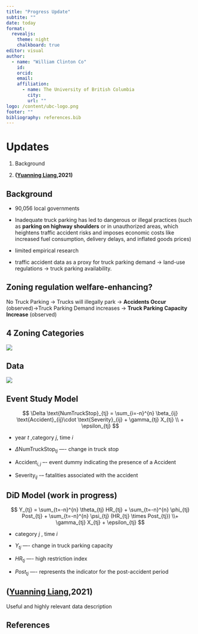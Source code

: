 ```yaml
---
title: "Progress Update"
subtite: ""
date: today
format: 
  revealjs:
    theme: night
    chalkboard: true
editor: visual
author:
  - name: "William Clinton Co"
    id: 
    orcid: 
    email: 
    affiliation: 
      - name: The University of British Columbia
        city: 
        url: ""
logo: /content/ubc-logo.png
footer: ""
bibliography: references.bib
---
```


# Updates

1.  Background

2.  **([Yuanning Liang](https://papers.ssrn.com/sol3/cf_dev/AbsByAuth.cfm?per_id=3113619 "View other papers by this author"),2021)**

## Background

-   90,056 local governments

-   Inadequate truck parking has led to dangerous or illegal practices (such as **parking on highway shoulders** or in unauthorized areas, which heightens traffic accident risks and imposes economic costs like increased fuel consumption, delivery delays, and inflated goods prices)

-   limited empirical research

-   traffic accident data as a proxy for truck parking demand -\> land-use regulations -\> truck parking availability.

## Zoning regulation welfare-enhancing?

No Truck Parking → Trucks will illegally park → **Accidents Occur** (observed)→Truck Parking Demand increases → **Truck Parking Capacity Increase** (observed)

## 4 Zoning Categories

![](images/unnamed%20(1).png)

## Data

![](images/unnamed.png)

## Event Study Model

$$
\Delta \text{NumTruckStop}_{tj} = \sum_{i=-n}^{n} \beta_{ij} \text{Accident}_{ij}\cdot \text{Severity}_{ij} + \gamma_{tj} X_{tj} \\ + \epsilon_{tj}
$$

-   year $t$ ,category $j$, time $i$

-   $\Delta\text{NumTruckStop}_{tj}$ —- change in truck stop

-   $\text{Accident}_{i,j}$ –- event dummy indicating the presence of a Accident

-   $\text{Severity}_{ij}$ -– fatalities associated with the accident

## DiD Model (work in progress)

$$
Y_{tj} = \sum_{t=-n}^{n} \theta_{tj} HR_{tj} + \sum_{t=-n}^{n} \phi_{tj} Post_{tj} + \sum_{t=-n}^{n} \psi_{tj} (HR_{tj} \times Post_{tj}) \\+ \gamma_{tj} X_{tj} + \epsilon_{tj}
$$

-   category $j$ , time $i$

-   $Y_{tj}$ —- change in truck parking capacity

-   $HR_{tj}$ —- high restriction index

-   $Post_{tj}$ —- represents the indicator for the post-accident period

## **([Yuanning Liang](https://papers.ssrn.com/sol3/cf_dev/AbsByAuth.cfm?per_id=3113619 "View other papers by this author"),2021)**

Useful and highly relevant data description

## References
